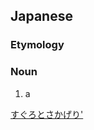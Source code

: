 ==Japanese==
{{ja-kanjitab|ず|くろ|r=y|k2=ぐろ|とり|k3=と|さか|けり|k5=げり|yomi=irr|sort=すぐろとさかげり'}}
{{wikipedia|lang=ja|ズグロトサカゲリ}}

===Etymology===
{{compound|lang=ja|頭|黒|鶏冠|鳧|tr1=zu|t1=[[head]]|tr2=kuro|t2=[[black]]|tr3=tosaka|t3=[[cockscomb]]|tr4=keri|t4={{w|grey-headed lapwing}}|sort=すぐろとさかげり'}}

===Noun===
{{ja-noun|ずぐろ とさかげり|ズグロ トサカゲリ}}

# a {{w|masked lapwing}}

[[Category:ja:Shorebirds|すぐろとさかげり']]